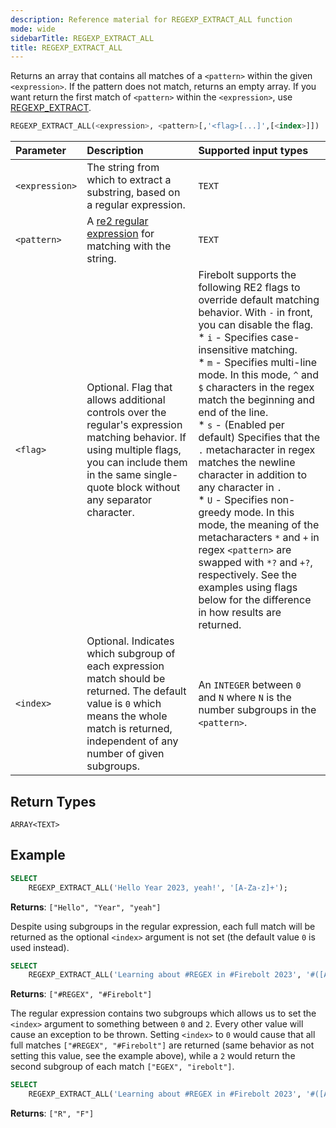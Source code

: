 ```yaml
---
description: Reference material for REGEXP_EXTRACT_ALL function
mode: wide
sidebarTitle: REGEXP_EXTRACT_ALL
title: REGEXP_EXTRACT_ALL
---
```


 
Returns an array that contains all matches of a `<pattern>` within the given `<expression>`. 
If the pattern does not match, returns an empty array. If you want return the first match of `<pattern>` within the `<expression>`, use [REGEXP_EXTRACT](/functions-reference/string/regexp-extract).


```sql
REGEXP_EXTRACT_ALL(<expression>, <pattern>[,'<flag>[...]',[<index>]])
```

| Parameter   | Description |Supported input types |
| :----------- | :----------------------------------------- | :---------------------|
| `<expression>`  | The string from which to extract a substring, based on a regular expression. | `TEXT` |
| `<pattern>` | A [re2 regular expression](https://github.com/google/re2/wiki/Syntax) for matching with the string. | `TEXT` | 
| `<flag>` | Optional. Flag that allows additional controls over the regular's expression matching behavior. If using multiple flags, you can include them in the same single-quote block without any separator character. | Firebolt supports the following RE2 flags to override default matching behavior. With `-` in front, you can disable the flag.<br/>* `i` - Specifies case-insensitive matching.<br/>* `m` - Specifies multi-line mode. In this mode, `^` and `$` characters in the regex match the beginning and end of the line.<br/>* `s` - (Enabled per default) Specifies that the `.` metacharacter in regex matches the newline character in addition to any character in `.`<br/>* `U` - Specifies non-greedy mode. In this mode, the meaning of the metacharacters `*` and `+` in regex `<pattern>` are swapped with `*?` and `+?`, respectively. See the examples using flags below for the difference in how results are returned. |
| `<index>`| Optional. Indicates which subgroup of each expression match should be returned. The default value is `0` which means the whole match is returned, independent of any number of given subgroups. | An `INTEGER` between `0` and `N` where `N` is the number subgroups in the `<pattern>`.|

## Return Types
`ARRAY<TEXT>`

## Example


```sql
SELECT
	REGEXP_EXTRACT_ALL('Hello Year 2023, yeah!', '[A-Za-z]+');
```
**Returns**: `["Hello", "Year", "yeah"]`

Despite using subgroups in the regular expression, each full match will be returned as the optional `<index>` argument is not set (the default value `0` is used instead).

```sql
SELECT
	REGEXP_EXTRACT_ALL('Learning about #REGEX in #Firebolt 2023', '#([A-Z])[a-z]+', 'i');
```
**Returns**: `["#REGEX", "#Firebolt"]`

The regular expression contains two subgroups which allows us to set the `<index>` argument to something between `0` and `2`. Every other value will cause an exception to be thrown. Setting `<index>` to `0` would cause that all full matches `["#REGEX", "#Firebolt"]` are returned (same behavior as not setting this value, see the example above), while a `2` would return the second subgroup of each match `["EGEX", "irebolt"]`.

```sql
SELECT
	REGEXP_EXTRACT_ALL('Learning about #REGEX in #Firebolt 2023', '#([A-Z])([a-z]+)', 'i', 1);
```
**Returns**: `["R", "F"]`

